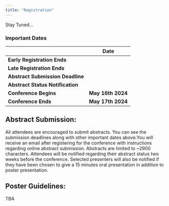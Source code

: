 ```yaml
---
title: "Registration"
---
```


Stay Tuned...

::: center-text
<h3>Important Dates</h3>

|                                  |       Date        |
|----------------------------------|:-----------------:|
| **Early Registration Ends**      |                   |
| **Late Registration Ends**       |                   |
| **Abstract Submission Deadline** |                   |
| **Abstract Status Notification** |                   |
| **Conference Begins**            | **May 16th 2024** |
| **Conference Ends**              | **May 17th 2024** |
:::

## Abstract Submission:

All attendees are encouraged to submit abstracts. You can see the submission deadlines along with other important dates above.You will receive an email after registering for the conference with instructions regarding online abstract submission. Abstracts are limited to \~2900 characters. Attendees will be notified regarding their abstract status two weeks before the conference. Selected presenters will also be notified if they have been chosen to give a 15 minutes oral presentation in addition to poster presentation.

## Poster Guidelines:

TBA
